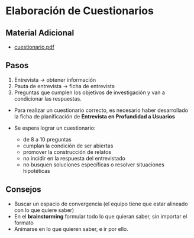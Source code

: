 # Elaboración de Cuestionarios

## Material Adicional

- [cuestionario.pdf](/inacap/fvie01/docs/cuestionario.pdf)

## Pasos
1. Entrevista -> obtener información
2. Pauta de entrevista -> ficha de entrevista
3. Preguntas que cumplen los objetivos de investigación y van a condicionar las respuestas.

- Para realizar un cuestionario correcto, es necesario haber desarrollado la ficha de planificación de **Entrevista en Profundidad a Usuarios**
- Se espera lograr un cuestionario:
    
    - de 8 a 10 preguntas
    - cumplan la condición de ser abiertas
    - promover la construcción de relatos
    - no incidir en la respuesta del entrevistado
    - no busquen soluciones específicas o resolver situaciones hipotéticas

## Consejos
- Buscar un espacio de convergencia (el equipo tiene que estar alineado con lo que quiere saber)
- En el **brainstorming** formular todo lo que quieran saber, sin importar el formato
- Animarse en lo que quieren saber, e ir por ello.



